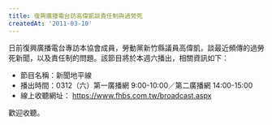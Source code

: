 ```yaml
---
title: 復興廣播電台訪高偉凱談責任制與過勞死
createdAt: '2011-03-10'
---
```


日前復興廣播電台專訪本協會成員，勞動黨新竹縣議員高偉凱，談最近頻傳的過勞死新聞，以及責任制的問題。該節目將於本週六播出，相關資訊如下：

- 節目名稱：新聞地平線
- 播出時間：0312（六）第一廣播網 9:00-10:00／第二廣播網 14:00-15:00
- 線上收聽網址： https://www.fhbs.com.tw/broadcast.aspx

歡迎收聽。
